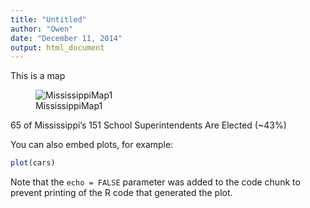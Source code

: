 ```yaml
---
title: "Untitled"
author: "Owen"
date: "December 11, 2014"
output: html_document
---
```


This is a map

<div class="centered">
![MississippiMap1](https://github.com/Henryjean/Assignment3/blob/gh-pages/Presentation/AllDistricts.png)
</div>

<div class="centered">
65 of Mississippi's 151 School Superintendents Are Elected (~43%)
</div>

You can also embed plots, for example:

```r
plot(cars)
```

Note that the `echo = FALSE` parameter was added to the code chunk to prevent printing of the R code that generated the plot.
